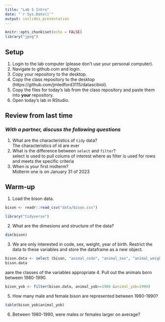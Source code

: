 ```yaml
---
title: "Lab 5 Intro"
date: "`r Sys.Date()`"
output: ioslides_presentation
---
```


```r
knitr::opts_chunk$set(echo = FALSE)
library("jpeg")
```

## Setup
1. Login to the lab computer (please don't use your personal computer).  
2. Navigate to github.com and login.   
2. Copy your repository to the desktop.   
5. Copy the class repository to the desktop (https://github.com/jmledford3115/datascibiol).  
6. Copy the files for today's lab from the class repository and paste them into **your** repository.  
7. Open today's lab in RStudio.  

## Review from last time
### *With a partner, discuss the following questions*
1. What are the characteristics of `tidy` data?  
The characteristics of id are ever 
2. What is the difference between `select` and `filter`?  
select is used to pull colums of interest where as filter is used for rows and meets the specific criteria
3. When is your first midterm?  
Midterm one is on January 31 of 2023

## Warm-up
1. Load the bison data.
```r
bison <- readr::read_csv("data/bison.csv")
```
```r
library("tidyverse")
```

2. What are the dimesions and structure of the data?
```r
dim(bison)
```

3. We are only interested in code, sex, weight, year of birth. Restrict the data to these variables and store the dataframe as a new object.

```r
bison.data <- select (bison, "animal_code", "animal_sex", "animal_weight", "animal_yob")
bison.data
```
aare the classes of the variables appropriate
4. Pull out the animals born between 1980-1990.
```r
bison_yob <- filter(bison.data, animal_yob>=1980 &animal_yob=1990)
```

5. How many male and female bison are represented between 1980-1990?
```r
table(bison_yob$animal_yob)
```

6. Between 1980-1990, were males or females larger on average?

```r

```















